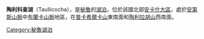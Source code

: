 {{unreferenced|time=2018-09-23T02:27:10+00:00}}
{{coord|8|54|18|S|77|35|12|W|display=title|region:BO_type:waterbody_source:GNS-enwiki}}

'''陶利科查湖'''（Taullicocha），是[[秘魯|秘魯]]的[[湖泊|湖泊]]，位於該國北部[[安卡什大區|安卡什大區]]，處於[[安第斯山脈|安第斯山脈]]中[[布蘭卡山脈|布蘭卡山脈]]地區，在[[普卡希爾卡山|普卡希爾卡山]]東南面和[[陶利拉胡山|陶利拉胡山]]西南面。

{{Peru-geo-stub}}
[[Category:秘魯湖泊|Category:秘魯湖泊]]
